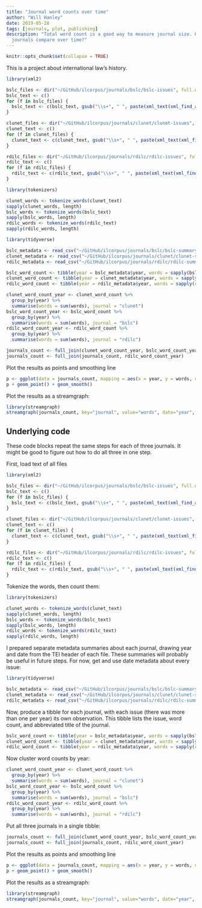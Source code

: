 ```yaml
---
title: "Journal word counts over time"
author: "Will Hanley"
date: 2019-05-28
tags: [journals, plot, publishing]
description: "Total word count is a good way to measure journal size. How do the different
  journals compare over time?"
---
```


```r
knitr::opts_chunk$set(collapse = TRUE)
```

This is a project about international law's history.


```r
library(xml2)

bslc_files <- dir("~/GitHub/ilcorpus/journals/bslc/bslc-issues", full.names = TRUE)
bslc_text <- c()
for (f in bslc_files) {
  bslc_text <- c(bslc_text, gsub("\\s+", " ", paste(xml_text(xml_find_all(read_xml(f), "//text()")), collapse=" ")))
}

clunet_files <- dir("~/GitHub/ilcorpus/journals/clunet/clunet-issues", full.names = TRUE)
clunet_text <- c()
for (f in clunet_files) {
  clunet_text <- c(clunet_text, gsub("\\s+", " ", paste(xml_text(xml_find_all(read_xml(f), "//text()")), collapse=" ")))
}

rdilc_files <- dir("~/GitHub/ilcorpus/journals/rdilc/rdilc-issues", full.names = TRUE)
rdilc_text <- c()
for (f in rdilc_files) {
  rdilc_text <- c(rdilc_text, gsub("\\s+", " ", paste(xml_text(xml_find_all(read_xml(f), "//text()")), collapse=" ")))
}

library(tokenizers)

clunet_words <- tokenize_words(clunet_text)
sapply(clunet_words, length)
bslc_words <- tokenize_words(bslc_text)
sapply(bslc_words, length)
rdilc_words <- tokenize_words(rdilc_text)
sapply(rdilc_words, length)

library(tidyverse)

bslc_metadata <- read_csv("~/GitHub/ilcorpus/journals/bslc/bslc-summary.csv")
clunet_metadata <- read_csv("~/GitHub/ilcorpus/journals/clunet/clunet-summary.csv")
rdilc_metadata <- read_csv("~/GitHub/ilcorpus/journals/rdilc/rdilc-summary.csv")

bslc_word_count <- tibble(year = bslc_metadata$year, words = sapply(bslc_words, length), journal = "bslc")
clunet_word_count <- tibble(year = clunet_metadata$year, words = sapply(clunet_words, length), journal = "clunet")
rdilc_word_count <- tibble(year = rdilc_metadata$year, words = sapply(rdilc_words, length), journal = "clunet")

clunet_word_count_year <- clunet_word_count %>% 
  group_by(year) %>% 
  summarise(words = sum(words), journal = "clunet")
bslc_word_count_year <- bslc_word_count %>% 
  group_by(year) %>% 
  summarise(words = sum(words), journal = "bslc")
rdilc_word_count_year <- rdilc_word_count %>% 
  group_by(year) %>% 
  summarise(words = sum(words), journal = "rdilc")

journals_count <- full_join(clunet_word_count_year, bslc_word_count_year)
journals_count <- full_join(journals_count, rdilc_word_count_year)
```

Plot the results as points and smoothing line
```r
p <- ggplot(data = journals_count, mapping = aes(x = year, y = words, color = journal))
p + geom_point() + geom_smooth()
```

Plot the results as a streamgraph:
```r
library(streamgraph)
streamgraph(journals_count, key="journal", value="words", date="year", offset="zero") 
```

## Underlying code

These code blocks repeat the same steps for each of three journals. It might be good to figure out how to do all three in one step.

First, load text of all files
```r
library(xml2)

bslc_files <- dir("~/GitHub/ilcorpus/journals/bslc/bslc-issues", full.names = TRUE)
bslc_text <- c()
for (f in bslc_files) {
  bslc_text <- c(bslc_text, gsub("\\s+", " ", paste(xml_text(xml_find_all(read_xml(f), "//text()")), collapse=" ")))
}

clunet_files <- dir("~/GitHub/ilcorpus/journals/clunet/clunet-issues", full.names = TRUE)
clunet_text <- c()
for (f in clunet_files) {
  clunet_text <- c(clunet_text, gsub("\\s+", " ", paste(xml_text(xml_find_all(read_xml(f), "//text()")), collapse=" ")))
}

rdilc_files <- dir("~/GitHub/ilcorpus/journals/rdilc/rdilc-issues", full.names = TRUE)
rdilc_text <- c()
for (f in rdilc_files) {
  rdilc_text <- c(rdilc_text, gsub("\\s+", " ", paste(xml_text(xml_find_all(read_xml(f), "//text()")), collapse=" ")))
}
```

Tokenize the words, then count them:
```r
library(tokenizers)

clunet_words <- tokenize_words(clunet_text)
sapply(clunet_words, length)
bslc_words <- tokenize_words(bslc_text)
sapply(bslc_words, length)
rdilc_words <- tokenize_words(rdilc_text)
sapply(rdilc_words, length)
```

I prepared separate metadata summaries about each journal, drawing year and date from the TEI header of each file. These summaries will probably be useful in future steps. For now, get and use date metadata about every issue:
```r
library(tidyverse)

bslc_metadata <- read_csv("~/GitHub/ilcorpus/journals/bslc/bslc-summary.csv")
clunet_metadata <- read_csv("~/GitHub/ilcorpus/journals/clunet/clunet-summary.csv")
rdilc_metadata <- read_csv("~/GitHub/ilcorpus/journals/rdilc/rdilc-summary.csv")
```

Now, produce a tibble for each journal, with each issue (there was more than one per year) its own observation. This tibble lists the issue, word count, and abbreviated title of the journal.
```r
bslc_word_count <- tibble(year = bslc_metadata$year, words = sapply(bslc_words, length), journal = "bslc")
clunet_word_count <- tibble(year = clunet_metadata$year, words = sapply(clunet_words, length), journal = "clunet")
rdilc_word_count <- tibble(year = rdilc_metadata$year, words = sapply(rdilc_words, length), journal = "clunet")
```

Now cluster word counts by year:
```r
clunet_word_count_year <- clunet_word_count %>% 
  group_by(year) %>% 
  summarise(words = sum(words), journal = "clunet")
bslc_word_count_year <- bslc_word_count %>% 
  group_by(year) %>% 
  summarise(words = sum(words), journal = "bslc")
rdilc_word_count_year <- rdilc_word_count %>% 
  group_by(year) %>% 
  summarise(words = sum(words), journal = "rdilc")
```

Put all three journals in a single tibble:
```r
journals_count <- full_join(clunet_word_count_year, bslc_word_count_year)
journals_count <- full_join(journals_count, rdilc_word_count_year)
```

Plot the results as points and smoothing line
```r
p <- ggplot(data = journals_count, mapping = aes(x = year, y = words, color = journal))
p + geom_point() + geom_smooth()
```

Plot the results as a streamgraph:
```r
library(streamgraph)
streamgraph(journals_count, key="journal", value="words", date="year", offset="zero") 
```

